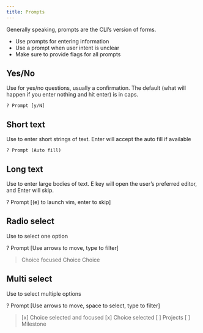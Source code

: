 ```yaml
---
title: Prompts
---
```


Generally speaking, prompts are the CLI’s version of forms.

- Use prompts for entering information
- Use a prompt when user intent is unclear
- Make sure to provide flags for all prompts


## Yes/No
Use for yes/no questions, usually a confirmation. The default (what will happen if you enter nothing and hit enter) is in caps.


```
? Prompt [y/N]
```


## Short text
Use to enter short strings of text. Enter will accept the auto fill if available

```
? Prompt (Auto fill)
```

## Long text
Use to enter large bodies of text. E key will open the user’s preferred editor, and Enter will skip.

? Prompt [(e) to launch vim, enter to skip]


## Radio select
Use to select one option

? Prompt [Use arrows to move, type to filter]
> Choice focused
  Choice
  Choice


## Multi select
Use to select multiple options

? Prompt [Use arrows to move, space to select, type to filter]
> [x]  Choice selected and focused
  [x]  Choice selected
  [ ]  Projects
  [ ]  Milestone
